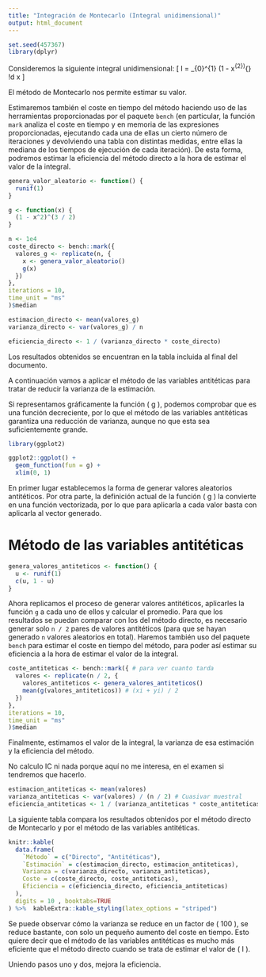 ```yaml
---
title: "Integración de Montecarlo (Integral unidimensional)"
output: html_document
---
```


```r
set.seed(457367)
library(dplyr)
```

Consideremos la siguiente integral unidimensional:
\[
  I = \int_{0}^{1} (1 - x^{2})^{\frac{3}{2}} \mathop{}\!d x
\]

El método de Montecarlo nos permite estimar su valor.

Estimaremos también el coste en tiempo del método haciendo uso de las herramientas proporcionadas por el paquete `bench` (en particular, la función `mark` analiza el coste en tiempo y en memoria de las expresiones proporcionadas, ejecutando cada una de ellas un cierto número de iteraciones y devolviendo una tabla con distintas medidas, entre ellas la mediana de los tiempos de ejecución de cada iteración). De esta forma, podremos estimar la eficiencia del método directo a la hora de estimar el valor de la integral.

```r
genera_valor_aleatorio <- function() {
  runif(1)
}

g <- function(x) {
  (1 - x^2)^(3 / 2)
}

n <- 1e4
coste_directo <- bench::mark({
  valores_g <- replicate(n, {
    x <- genera_valor_aleatorio()
    g(x)
  })
},
iterations = 10,
time_unit = "ms"
)$median

estimacion_directo <- mean(valores_g)
varianza_directo <- var(valores_g) / n

eficiencia_directo <- 1 / (varianza_directo * coste_directo)
```

Los resultados obtenidos se encuentran en la tabla incluida al final del documento.

A continuación vamos a aplicar el método de las variables antitéticas para tratar de reducir la varianza de la estimación.

Si representamos gráficamente la función \( g \), podemos comprobar que es una función decreciente, por lo que el método de las variables antitéticas garantiza una reducción de varianza, aunque no que esta sea suficientemente grande.

```r
library(ggplot2)

ggplot2::ggplot() +
  geom_function(fun = g) +
  xlim(0, 1)
```

En primer lugar establecemos la forma de generar valores aleatorios antitéticos. Por otra parte, la definición actual de la función \( g \) la convierte en una función vectorizada, por lo que para aplicarla a cada valor basta con aplicarla al vector generado.

# Método de las variables antitéticas

```r
genera_valores_antiteticos <- function() {
  u <- runif(1)
  c(u, 1 - u)
}
```

Ahora replicamos el proceso de generar valores antitéticos, aplicarles la función `g` a cada uno de ellos y calcular el promedio. Para que los resultados se puedan comparar con los del método directo, es necesario generar solo `n / 2` pares de valores antitéticos (para que se hayan generado `n` valores aleatorios en total). Haremos también uso del paquete `bench` para estimar el coste en tiempo del método, para poder así estimar su eficiencia a la hora de estimar el valor de la integral.

```r
coste_antiteticas <- bench::mark({ # para ver cuanto tarda
  valores <- replicate(n / 2, {
    valores_antiteticos <- genera_valores_antiteticos()
    mean(g(valores_antiteticos)) # (xi + yi) / 2
  })
},
iterations = 10,
time_unit = "ms"
)$median
```

Finalmente, estimamos el valor de la integral, la varianza de esa estimación y la eficiencia del método.

No calculo IC ni nada porque aquí no me interesa, en el examen si tendremos que hacerlo.

```r
estimacion_antiteticas <- mean(valores)
varianza_antiteticas <- var(valores) / (n / 2) # Cuasivar muestral
eficiencia_antiteticas <- 1 / (varianza_antiteticas * coste_antiteticas)
```

La siguiente tabla compara los resultados obtenidos por el método directo de Montecarlo y por el método de las variables antitéticas.

```r
knitr::kable(
  data.frame(
    `Método` = c("Directo", "Antitéticas"),
    `Estimación` = c(estimacion_directo, estimacion_antiteticas),
    Varianza = c(varianza_directo, varianza_antiteticas),
    Coste = c(coste_directo, coste_antiteticas),
    Eficiencia = c(eficiencia_directo, eficiencia_antiteticas)
  ),
  digits = 10 , booktabs=TRUE
) %>%  kableExtra::kable_styling(latex_options = "striped")
```

Se puede observar cómo la varianza se reduce en un factor de \( 100 \), se reduce bastante, con solo un pequeño aumento del coste en tiempo. Esto quiere decir que el método de las variables antitéticas es mucho más eficiente que el método directo cuando se trata de estimar el valor de \( I \).

Uniendo pasos uno y dos, mejora la eficiencia.

